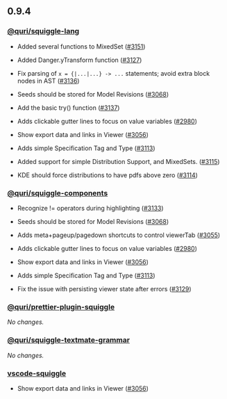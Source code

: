 ## 0.9.4

### [@quri/squiggle-lang](https://www.npmjs.com/package/@quri/squiggle-lang)

* Added several functions to MixedSet ([#3151](https://github.com/quantified-uncertainty/squiggle/pull/3151))

* Added Danger.yTransform function ([#3127](https://github.com/quantified-uncertainty/squiggle/pull/3127))

* Fix parsing of `x = {|...|...} -> ...` statements; avoid extra block nodes in AST ([#3136](https://github.com/quantified-uncertainty/squiggle/pull/3136))

* Seeds should be stored for Model Revisions ([#3068](https://github.com/quantified-uncertainty/squiggle/pull/3068))

* Add the basic try() function ([#3137](https://github.com/quantified-uncertainty/squiggle/pull/3137))

* Adds clickable gutter lines to focus on value variables ([#2980](https://github.com/quantified-uncertainty/squiggle/pull/2980))

* Show export data and links in Viewer ([#3056](https://github.com/quantified-uncertainty/squiggle/pull/3056))

* Adds simple Specification Tag and Type ([#3113](https://github.com/quantified-uncertainty/squiggle/pull/3113))

* Added support for simple Distribution Support, and MixedSets. ([#3115](https://github.com/quantified-uncertainty/squiggle/pull/3115))

* KDE should force distributions to have pdfs above zero ([#3114](https://github.com/quantified-uncertainty/squiggle/pull/3114))

### [@quri/squiggle-components](https://www.npmjs.com/package/@quri/squiggle-components)

* Recognize != operators during highlighting ([#3133](https://github.com/quantified-uncertainty/squiggle/pull/3133))

* Seeds should be stored for Model Revisions ([#3068](https://github.com/quantified-uncertainty/squiggle/pull/3068))

* Adds meta+pageup/pagedown shortcuts to control viewerTab ([#3055](https://github.com/quantified-uncertainty/squiggle/pull/3055))

* Adds clickable gutter lines to focus on value variables ([#2980](https://github.com/quantified-uncertainty/squiggle/pull/2980))

* Show export data and links in Viewer ([#3056](https://github.com/quantified-uncertainty/squiggle/pull/3056))

* Adds simple Specification Tag and Type ([#3113](https://github.com/quantified-uncertainty/squiggle/pull/3113))

* Fix the issue with persisting viewer state after errors ([#3129](https://github.com/quantified-uncertainty/squiggle/pull/3129))

### [@quri/prettier-plugin-squiggle](https://www.npmjs.com/package/@quri/prettier-plugin-squiggle)

_No changes._

### [@quri/squiggle-textmate-grammar](https://www.npmjs.com/package/@quri/squiggle-textmate-grammar)

_No changes._

### [vscode-squiggle](https://marketplace.visualstudio.com/items?itemName=QURI.vscode-squiggle)

* Show export data and links in Viewer ([#3056](https://github.com/quantified-uncertainty/squiggle/pull/3056))

